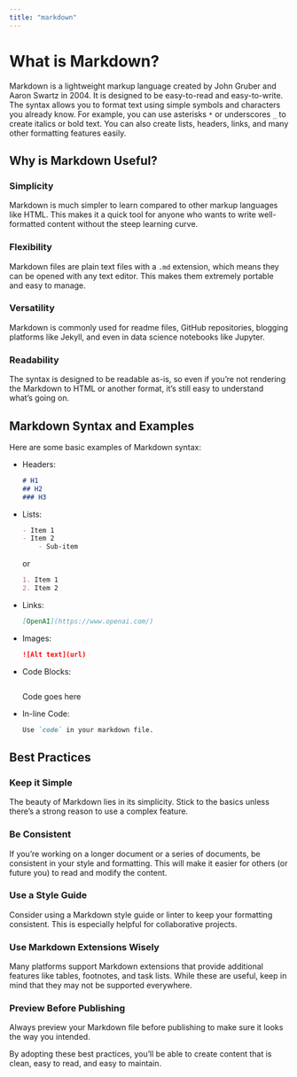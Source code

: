 ```yaml
---
title: "markdown"
---
```


# What is Markdown?

Markdown is a lightweight markup language created by John Gruber and Aaron Swartz in 2004. It is designed to be easy-to-read and easy-to-write. The syntax allows you to format text using simple symbols and characters you already know. For example, you can use asterisks `*` or underscores `_` to create italics or bold text. You can also create lists, headers, links, and many other formatting features easily.

## Why is Markdown Useful?

### Simplicity
Markdown is much simpler to learn compared to other markup languages like HTML. This makes it a quick tool for anyone who wants to write well-formatted content without the steep learning curve.

### Flexibility
Markdown files are plain text files with a `.md` extension, which means they can be opened with any text editor. This makes them extremely portable and easy to manage.

### Versatility
Markdown is commonly used for readme files, GitHub repositories, blogging platforms like Jekyll, and even in data science notebooks like Jupyter.

### Readability
The syntax is designed to be readable as-is, so even if you're not rendering the Markdown to HTML or another format, it's still easy to understand what's going on.

## Markdown Syntax and Examples

Here are some basic examples of Markdown syntax:

- Headers:

    ```markdown
    # H1
    ## H2
    ### H3
    ```

- Lists:

    ```markdown
    - Item 1
    - Item 2
        - Sub-item
    ```

    or

    ```markdown
    1. Item 1
    2. Item 2
    ```

- Links:

    ```markdown
    [OpenAI](https://www.openai.com/)
    ```

- Images:

    ```markdown
    ![Alt text](url)
    ```

- Code Blocks:

    ```
    ```
    Code goes here
    ```
    ```

- In-line Code:

    ```markdown
    Use `code` in your markdown file.
    ```

## Best Practices

### Keep it Simple
The beauty of Markdown lies in its simplicity. Stick to the basics unless there’s a strong reason to use a complex feature.

### Be Consistent
If you’re working on a longer document or a series of documents, be consistent in your style and formatting. This will make it easier for others (or future you) to read and modify the content.

### Use a Style Guide
Consider using a Markdown style guide or linter to keep your formatting consistent. This is especially helpful for collaborative projects.

### Use Markdown Extensions Wisely
Many platforms support Markdown extensions that provide additional features like tables, footnotes, and task lists. While these are useful, keep in mind that they may not be supported everywhere.

### Preview Before Publishing
Always preview your Markdown file before publishing to make sure it looks the way you intended.

By adopting these best practices, you'll be able to create content that is clean, easy to read, and easy to maintain.
